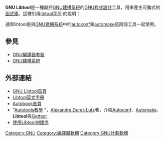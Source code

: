{{noteTA
|G1=IT
|G2=FL
}}
{{Infobox_Software
|name = GNU Libtool
|logo = Heckert GNU white.svg
|logo size = 125px
|developer = [[GNU|GNU]]
|latest_release_version = 2.4.7
|latest_release_date = {{Release date and age|2022|03|17}}
|operating_system = [[跨平台|跨平台]]
|genre = [[函式庫|函式庫]]
|license = [[GNU通用公共許可證|GPL]]
|website = https://www.gnu.org/software/libtool/
}}
'''GNU Libtool'''是一種屬於[[GNU建構系統|GNU建構系統]]的[[GNU|GNU]][[程式設計|程式設計]]工具，用來產生可攜式的[[函式庫|函式庫]]。這裡引用[http://www.gnu.org/software/libtool/manual/libtool.html libtool手冊] {{Wayback|url=http://www.gnu.org/software/libtool/manual/libtool.html |date=20201222174643 }}的說明：

{{Cquote|在過去，如果源碼包的開發人員要充分利用[[函式庫|共享函式庫]]的能力，就要為軟體執行的每個平台寫客製化的支援碼，也要設計一個配置界面，使程式包安裝程式可以選擇以什麼樣的函式庫建構。

GNU libtool藉著將平台特定的相依性，和用戶界面，都封裝在一個腳本中，來簡化開發人員的工作。GNU libtool的目的是使每一個主機類型的完整功能都可以通過一個泛用介面來產生，又可以免去一堆討厭的錯誤訊息。

GNU libtool的介面目標是一致的。開發人員在建立源碼包建構共享庫時，應該不用去讀低階的文件，他們只需要執行軟體包的''配置''腳本（或同性質的檔案），而讓libtool去照顧細節。}}

通常libtool是與[[GNU建構系統|GNU建構系統]]中的[[autoconf|autoconf]]和[[automake|automake]]這兩個工具一起使用。

== 參見 ==
{{Portalpar|自由軟體}}

*[[GCC|GNU編譯器套裝]]
*[[GNU建構系統|GNU建構系統]]

== 外部連結 ==
*[http://www.gnu.org/software/libtool/ GNU Libtool首頁] {{Wayback|url=http://www.gnu.org/software/libtool/ |date=20210118170522 }}
*[http://www.gnu.org/software/libtool/manual/ Libtool英文手冊] {{Wayback|url=http://www.gnu.org/software/libtool/manual/ |date=20210126062921 }}
*[http://sources.redhat.com/autobook/ Autobook首頁] {{Wayback|url=http://sources.redhat.com/autobook/ |date=20101220095404 }}
*"[http://www.lrde.epita.fr/~adl/autotools.html Autotools教學] {{Wayback|url=http://www.lrde.epita.fr/~adl/autotools.html |date=20101227173311 }}"，[[Alexandre_Duret-Lutz|Alexandre Duret-Lutz]]著，介紹[[Autoconf|Autoconf]]、[[Automake|Automake]]、'''Libtool'''與[[Gettext|Gettext]]
* [http://www.ibm.com/developerworks/cn/aix/library/1007_wuxh_libtool/index.html 使用Libtool创建库] {{Wayback|url=http://www.ibm.com/developerworks/cn/aix/library/1007_wuxh_libtool/index.html |date=20160807053005 }}

{{GNU}}

[[Category:GNU|Category:GNU]]
[[Category:編譯器軟體|Category:編譯器軟體]]
[[Category:GNU計劃軟體|Category:GNU計劃軟體]]